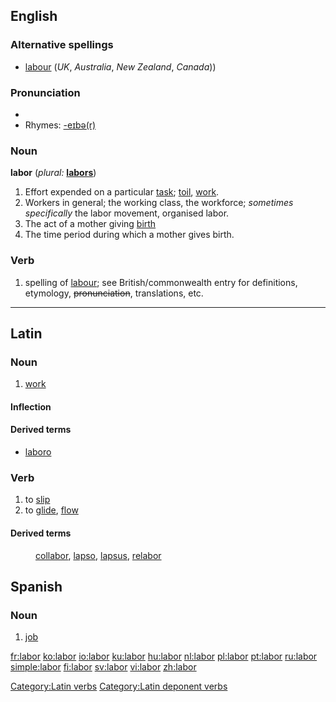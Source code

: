 {{see|Labor}}
==English==

===Alternative spellings===
* [[labour]] (''UK'', ''Australia'', ''New Zealand'', ''Canada''))

===Pronunciation===
*{{audio|en-us-labor.ogg|Audio (US)}}
*Rhymes: [[Rhymes:English:-eɪbə(r)|-eɪbə(r)]]

===Noun===
'''labor'''  (''plural:'' '''[[labors]]''')

# Effort expended on a particular [[task]]; [[toil]], [[work]].
# Workers in general; the working class, the workforce; ''sometimes specifically'' the labor movement, organised labor.
# The act of a mother giving [[birth]]
# The time period during which a mother gives birth.

===Verb===
{{en-verb}}

# {{US}} spelling of [[labour]]; see British/commonwealth entry for definitions, etymology, <s>pronunciation</s>, translations, etc.

----

==Latin==

===Noun===
{{la-noun|labor|laboris|labōris|m|third}}

# [[work]]

====Inflection====
{{la-decl-3rd|M|labor|labōr}}

====Derived terms====
* [[laboro]]

===Verb===
{{latinverbdepon|lābor|lābī|lāpsus sum}}

# to [[slip]]
# to [[glide]], [[flow]]

{{la-inflec-3rd-depon|lāb|lāps|11=lab|22=laps}}

====Derived terms====
: [[collabor]], [[lapso]], [[lapsus]], [[relabor]]

[[Category:Latin verbs]]
[[Category:Latin deponent verbs]]

==Spanish==
===Noun===
{{es-noun-f}}
# [[job]]

[[fr:labor]]
[[ko:labor]]
[[io:labor]]
[[ku:labor]]
[[hu:labor]]
[[nl:labor]]
[[pl:labor]]
[[pt:labor]]
[[ru:labor]]
[[simple:labor]]
[[fi:labor]]
[[sv:labor]]
[[vi:labor]]
[[zh:labor]]
